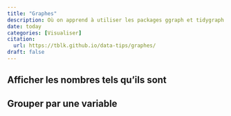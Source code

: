 ```yaml
---
title: "Graphes"
description: Où on apprend à utiliser les packages ggraph et tidygraph
date: today
categories: [Visualiser]
citation: 
  url: https://tblk.github.io/data-tips/graphes/ 
draft: false
---
```


## Afficher les nombres tels qu'ils sont

## Grouper par une variable
